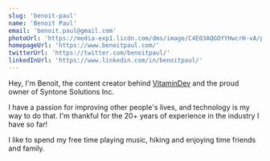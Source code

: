 ```yaml
---
slug: 'benoit-paul'
name: 'Benoit Paul'
email: 'benoit.paul@gmail.com'
photoUrl: 'https://media-exp1.licdn.com/dms/image/C4E03AQGOYYHwcrH-vA/profile-displayphoto-shrink_200_200/0/1573075859405?e=1635379200&v=beta&t=YsjMw_eLmQDWMyYPZWJt7y4qZCH_YKuqdbKQd7jE9Nw'
homepageUrl: 'https://www.benoitpaul.com/'
twitterUrl: 'https://twitter.com/benoitpaul/'
linkedInUrl: 'https://www.linkedin.com/in/benoitpaul/'
---
```


Hey, I'm Benoit, the content creator behind [VitaminDev](https://www.vitamindev.com/) and the proud owner of Syntone Solutions Inc.

I have a passion for improving other people's lives, and technology is my way to do that.
I'm thankful for the 20+ years of experience in the industry I have so far!

I like to spend my free time playing music, hiking and enjoying time friends and family.
